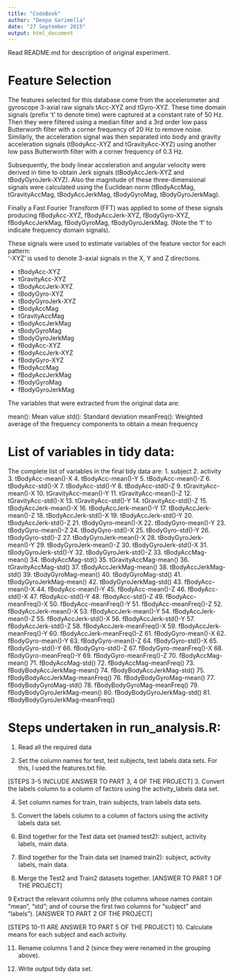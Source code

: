 ```yaml
---
title: "CodeBook"
author: "Deepa Garimella"
date: "27 September 2015"
output: html_document
---
```



Read README.md for description of original experiment.

Feature Selection 
=================

The features selected for this database come from the accelerometer and gyroscope 3-axial raw signals tAcc-XYZ and tGyro-XYZ. These time domain signals (prefix 't' to denote time) were captured at a constant rate of 50 Hz. Then they were filtered using a median filter and a 3rd order low pass Butterworth filter with a corner frequency of 20 Hz to remove noise. Similarly, the acceleration signal was then separated into body and gravity acceleration signals (tBodyAcc-XYZ and tGravityAcc-XYZ) using another low pass Butterworth filter with a corner frequency of 0.3 Hz. 

Subsequently, the body linear acceleration and angular velocity were derived in time to obtain Jerk signals (tBodyAccJerk-XYZ and tBodyGyroJerk-XYZ). Also the magnitude of these three-dimensional signals were calculated using the Euclidean norm (tBodyAccMag, tGravityAccMag, tBodyAccJerkMag, tBodyGyroMag, tBodyGyroJerkMag). 

Finally a Fast Fourier Transform (FFT) was applied to some of these signals producing fBodyAcc-XYZ, fBodyAccJerk-XYZ, fBodyGyro-XYZ, fBodyAccJerkMag, fBodyGyroMag, fBodyGyroJerkMag. (Note the 'f' to indicate frequency domain signals). 

These signals were used to estimate variables of the feature vector for each pattern:  
'-XYZ' is used to denote 3-axial signals in the X, Y and Z directions.

- tBodyAcc-XYZ
- tGravityAcc-XYZ
- tBodyAccJerk-XYZ
- tBodyGyro-XYZ
- tBodyGyroJerk-XYZ
- tBodyAccMag
- tGravityAccMag
- tBodyAccJerkMag
- tBodyGyroMag
- tBodyGyroJerkMag
- fBodyAcc-XYZ
- fBodyAccJerk-XYZ
- fBodyGyro-XYZ
- fBodyAccMag
- fBodyAccJerkMag
- fBodyGyroMag
- fBodyGyroJerkMag

The variables that were extracted from the original data are: 

mean(): Mean value
std(): Standard deviation
meanFreq(): Weighted average of the frequency components to obtain a mean frequency

List of variables in tidy data:
===============================

The complete list of variables in the final tidy data are:
1. subject 
2. activity 
3. tBodyAcc-mean()-X 
4. tBodyAcc-mean()-Y 
5. tBodyAcc-mean()-Z 
6. tBodyAcc-std()-X 
7. tBodyAcc-std()-Y 
8. tBodyAcc-std()-Z 
9. tGravityAcc-mean()-X 
10. tGravityAcc-mean()-Y 
11. tGravityAcc-mean()-Z 
12. tGravityAcc-std()-X 
13. tGravityAcc-std()-Y 
14. tGravityAcc-std()-Z 
15. tBodyAccJerk-mean()-X 
16. tBodyAccJerk-mean()-Y 
17. tBodyAccJerk-mean()-Z 
18. tBodyAccJerk-std()-X 
19. tBodyAccJerk-std()-Y 
20. tBodyAccJerk-std()-Z 
21. tBodyGyro-mean()-X 
22. tBodyGyro-mean()-Y 
23. tBodyGyro-mean()-Z 
24. tBodyGyro-std()-X 
25. tBodyGyro-std()-Y 
26. tBodyGyro-std()-Z 
27. tBodyGyroJerk-mean()-X 
28. tBodyGyroJerk-mean()-Y 
29. tBodyGyroJerk-mean()-Z 
30. tBodyGyroJerk-std()-X 
31. tBodyGyroJerk-std()-Y 
32. tBodyGyroJerk-std()-Z 
33. tBodyAccMag-mean() 
34. tBodyAccMag-std() 
35. tGravityAccMag-mean() 
36. tGravityAccMag-std() 
37. tBodyAccJerkMag-mean() 
38. tBodyAccJerkMag-std() 
39. tBodyGyroMag-mean() 
40. tBodyGyroMag-std() 
41. tBodyGyroJerkMag-mean() 
42. tBodyGyroJerkMag-std() 
43. fBodyAcc-mean()-X 
44. fBodyAcc-mean()-Y 
45. fBodyAcc-mean()-Z 
46. fBodyAcc-std()-X 
47. fBodyAcc-std()-Y 
48. fBodyAcc-std()-Z 
49. fBodyAcc-meanFreq()-X 
50. fBodyAcc-meanFreq()-Y 
51. fBodyAcc-meanFreq()-Z 
52. fBodyAccJerk-mean()-X 
53. fBodyAccJerk-mean()-Y 
54. fBodyAccJerk-mean()-Z 
55. fBodyAccJerk-std()-X 
56. fBodyAccJerk-std()-Y 
57. fBodyAccJerk-std()-Z 
58. fBodyAccJerk-meanFreq()-X 
59. fBodyAccJerk-meanFreq()-Y 
60. fBodyAccJerk-meanFreq()-Z 
61. fBodyGyro-mean()-X 
62. fBodyGyro-mean()-Y 
63. fBodyGyro-mean()-Z 
64. fBodyGyro-std()-X 
65. fBodyGyro-std()-Y 
66. fBodyGyro-std()-Z 
67. fBodyGyro-meanFreq()-X 
68. fBodyGyro-meanFreq()-Y 
69. fBodyGyro-meanFreq()-Z 
70. fBodyAccMag-mean() 
71. fBodyAccMag-std() 
72. fBodyAccMag-meanFreq() 
73. fBodyBodyAccJerkMag-mean() 
74. fBodyBodyAccJerkMag-std() 
75. fBodyBodyAccJerkMag-meanFreq() 
76. fBodyBodyGyroMag-mean() 
77. fBodyBodyGyroMag-std() 
78. fBodyBodyGyroMag-meanFreq() 
79. fBodyBodyGyroJerkMag-mean() 
80. fBodyBodyGyroJerkMag-std() 
81. fBodyBodyGyroJerkMag-meanFreq()

Steps undertaken in run_analysis.R:
====================================

1. Read all the required data

2. Set the column names for test, test subjects, test labels data sets. For this, I used the features.txt file.

[STEPS 3-5 INCLUDE ANSWER TO PART 3, 4 OF THE PROJECT]
3. Convert the labels column to a column of factors using the activity_labels data set.

4. Set column names for train, train subjects, train labels data sets.

5. Convert the labels column to a column of factors using the activity labels data set.

6. Bind together for the Test data set (named test2): subject, activity labels, main data.

7. Bind together for the Train data set (named train2): subject, activity labels, main data.

8. Merge the Test2 and Train2 datasets together. [ANSWER TO PART 1 OF THE PROJECT]

9 Extract the relevant columns only (the columns whose names contain "mean", "std"; and of course the first two columns for "subject" and "labels"). [ANSWER TO PART 2 OF THE PROJECT]

[STEPS 10-11 ARE ANSWER TO PART 5 OF THE PROJECT]
10. Calculate means for each subject and each activity.

11. Rename columns 1 and 2 (since they were renamed in the grouping above).

12. Write output tidy data set.